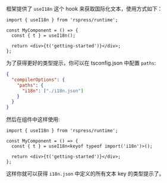 框架提供了 `useI18n` 这个 hook 来获取国际化文本，使用方式如下：

```tsx
import { useI18n } from 'rspress/runtime';

const MyComponent = () => {
  const { t } = useI18n();

  return <div>{t('getting-started')}</div>;
};
```

为了获得更好的类型提示，你可以在 tsconfig.json 中配置 `paths`:

```json
{
  "compilerOptions": {
    "paths": {
      "i18n": ["./i18n.json"]
    }
  }
}
```

然后在组件中这样使用:

```tsx
import { useI18n } from 'rspress/runtime';

const MyComponent = () => {
  const { t } = useI18n<keyof typeof import('i18n')>();

  return <div>{t('getting-started')}</div>;
};
```

这样你就可以获得 `i18n.json` 中定义的所有文本 key 的类型提示了。
